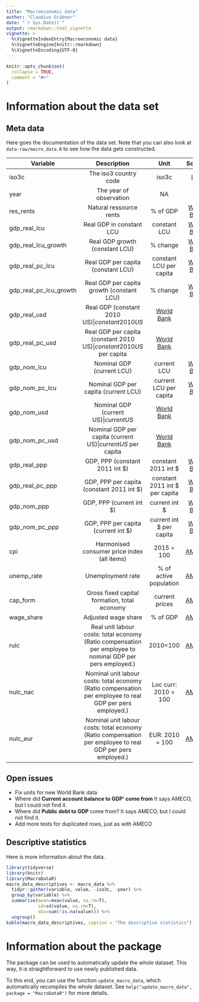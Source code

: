 ```yaml
---
title: "Macroeconomic data"
author: "Claudius Gräbner"
date: "`r Sys.Date()`"
output: rmarkdown::html_vignette
vignette: >
  %\VignetteIndexEntry{Macroeconomic data}
  %\VignetteEngine{knitr::rmarkdown}
  %\VignetteEncoding{UTF-8}
---
```


```r
knitr::opts_chunk$set(
  collapse = TRUE,
  comment = "#>"
)
```

# Information about the data set

## Meta data
Here goes the documentation of the data set. Note that you can also look at `data-raw/macro_data.R` to see how the data gets constructed.


| Variable         | Description                                  | Unit                          | Source           |
| -----------------|:--------------------------------------------:| :----------------------------:|:----------------:|
| iso3c                   | The iso3 country code                                                                                       | iso3c    | [Info][1] |
| year                    | The year of observation                                                                                     |   NA     |  |
| res_rents               | Natural ressource rents                                                                                     | % of GDP | [World Bank][2]
| gdp_real_lcu            | Real GDP in constant LCU                                                                                    | constant LCU | [World Bank][3]
| gdp_real_lcu_growth     | Real GDP growth (constant LCU)                                                                              | % change | [World Bank][2]
| gdp_real_pc_lcu         | Real GDP per capita (constant LCU)                                                                          | constant LCU per capita | [World Bank][2]
| gdp_real_pc_lcu_growth  | Real GDP per capita growth (constant LCU)                                                                   | % change | [World Bank][2]
| gdp_real_usd            | Real GDP (constant 2010 US$)                                                                                | constant 2010 US$ | [World Bank][2]
| gdp_real_pc_usd         | Real GDP per capita (constant 2010 US$)                                                                     | constant 2010 US$ per capita | [World Bank][2]
| gdp_nom_lcu             | Nominal GDP (current LCU)                                                                                   | current LCU | [World Bank][2]
| gdp_nom_pc_lcu          | Nominal GDP per capita (current LCU)                                                                        | current LCU per capita | [World Bank][2]
| gdp_nom_usd             | Nominal GDP (current US$)                                                                                   | current US$ | [World Bank][2]
| gdp_nom_pc_usd          | Nominal GDP per capita (current US$)                                                                        | current US$ per capita | [World Bank][2]
| gdp_real_ppp            | GDP, PPP (constant 2011 int $)                                                                              | constant 2011 int $ | [World Bank][2]
| gdp_real_pc_ppp         | GDP, PPP per capita (constant 2011 int $)                                                                   | constant 2011 int $ per capita | [World Bank][2]
| gdp_nom_ppp             | GDP, PPP (current int $)                                                                                    | current int $ | [World Bank][2]
| gdp_nom_pc_ppp          | GDP, PPP per capita (current int $)                                                                         | current int $ per capita | [World Bank][2]     
| cpi                     | Harmonised consumer price index (all items)                                                                 | 2015 = 100           | [AMECO][16]       |
| unemp_rate              | Unemployment rate                                                                                           | % of active population | [AMECO][16]     |
| cap_form                | Gross fixed capital formation, total economy                                                                | current prices       | [AMECO][16]       |
| wage_share              | Adjusted wage share                                                                                         | % of GDP             | [AMECO][16]       |
| rulc                    | Real unit labour costs: total economy (Ratio compensation per employee to nominal GDP per pers employed.)   | 2010=100             | [AMECO][16]       |
| nulc_nac                | Nominal unit labour costs: total economy (Ratio compensation per employee to real GDP per pers employed.)   | Loc curr: 2010 = 100 | [AMECO][16]       |
| nulc_eur                | Nominal unit labour costs: total economy (Ratio compensation per employee to real GDP per pers employed.)   | EUR: 2010 = 100      | [AMECO][16]       |


[1]: https://unstats.un.org/unsd/tradekb/knowledgebase/country-code
[2]: https://data.worldbank.org/indicator/ny.gdp.totl.rt.zs
[3]: https://data.worldbank.org/indicator/NY.GDP.MKTP.KN
[4]: https://data.worldbank.org/indicator/NY.GDP.PCAP.KN
[5]: https://data.worldbank.org/indicator/NY.GDP.PCAP.KD.ZG
[6]: https://data.worldbank.org/indicator/NY.GDP.MKTP.KD
[7]: https://data.worldbank.org/indicator/NY.GDP.PCAP.KD
[8]: https://data.worldbank.org/indicator/NY.GDP.MKTP.CN
[9]: https://data.worldbank.org/indicator/NY.GDP.PCAP.CN
[10]:https://data.worldbank.org/indicator/NY.GDP.MKTP.CD
[11]: https://data.worldbank.org/indicator/NY.GDP.PCAP.CD
[12]: https://data.worldbank.org/indicator/NY.GDP.MKTP.PP.KD
[13]: https://data.worldbank.org/indicator/NY.GDP.PCAP.PP.KD
[14]: https://data.worldbank.org/indicator/NY.GDP.MKTP.PP.CD
[15]: https://data.worldbank.org/indicator/NY.GDP.PCAP.PP.CD
[16]: https://ec.europa.eu/info/business-economy-euro/indicators-statistics/economic-databases/macro-economic-database-ameco/download-annual-data-set-macro-economic-database-ameco_en

## Open issues

* Fix units for new World Bank data
* Where did **Current account balance to GDP' come from** It says AMECO, but I could not find it.
* Where did **Public debt to GDP** come from? It says AMECO, but I could not find it.
* Add more tests for duplicated rows, just as with AMECO


## Descriptive statistics
Here is more information about the data.
```r
library(tidyverse)
library(knitr)
library(MacroDataR)
macro_data_descriptives <- macro_data %>%
  tidyr::gather(variable, value, -iso3c, -year) %>%
  group_by(variable) %>%
  summarise(mean=mean(value, na.rm=T),
            sd=sd(value, na.rm=T),
            obs=sum(!is.na(value))) %>%
  ungroup()
kable(macro_data_descriptives, caption = "The descriptive statistics")
```

# Information about the package

The package can be used to automatically update the whole dataset.
This way, it is straightforward to use newly published data.

To this end, you can use the function `update_macro_data`, which automatically recompiles the whole dataset.
See `help("update_macro_data", package = "MacroDataR")` for more details.
